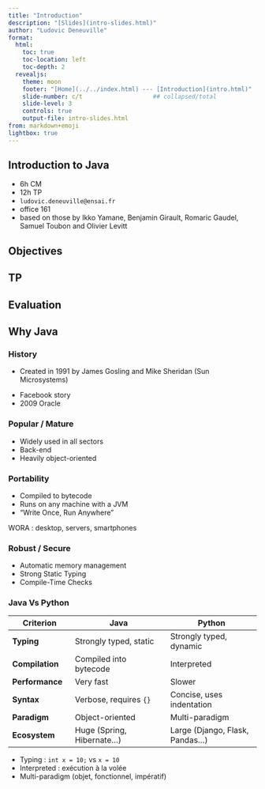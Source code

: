 ```yaml
---
title: "Introduction"
description: "[Slides](intro-slides.html)"
author: "Ludovic Deneuville"
format: 
  html:
    toc: true
    toc-location: left
    toc-depth: 2
  revealjs:
    theme: moon
    footer: "[Home](../../index.html) --- [Introduction](intro.html)"
    slide-number: c/t                    ## collapsed/total
    slide-level: 3
    controls: true
    output-file: intro-slides.html
from: markdown+emoji
lightbox: true
---
```



## Introduction to Java

- 6h CM
- 12h TP
- `ludovic.deneuville@ensai.fr`
- office 161
- based on those by Ikko Yamane, Benjamin Girault, Romaric Gaudel, Samuel Toubon and Olivier Levitt



## Objectives



## TP




## Evaluation



## Why Java

### History

- Created in 1991 by James Gosling and Mike Sheridan (Sun Microsystems)


:::{.notes}
- Facebook story
- 2009 Oracle
:::

### Popular / Mature

- Widely used in all sectors
- Back-end
- Heavily object-oriented



### Portability

- Compiled to bytecode
- Runs on any machine with a JVM
- "Write Once, Run Anywhere"

:::{.notes}
WORA : desktop, servers, smartphones
:::

### Robust / Secure

- Automatic memory management
- Strong Static Typing
- Compile-Time Checks


### Java Vs Python

| **Criterion**     | **Java**                    | **Python**                 |  
|-------------------|-----------------------------|----------------------------|  
| **Typing**        | Strongly typed, static      | Strongly typed, dynamic    |  
| **Compilation**   | Compiled into bytecode      | Interpreted                |  
| **Performance**   | Very fast                   | Slower                     |  
| **Syntax**        | Verbose, requires `{}`      | Concise, uses indentation  |  
| **Paradigm**      | Object-oriented             | Multi-paradigm             |  
| **Ecosystem**     | Huge (Spring, Hibernate...) | Large (Django, Flask, Pandas...) |  


:::{.notes}
- Typing : `int x = 10;` vs `x = 10`
- Interpreted : exécution à la volée
- Multi-paradigm (objet, fonctionnel, impératif)
:::






